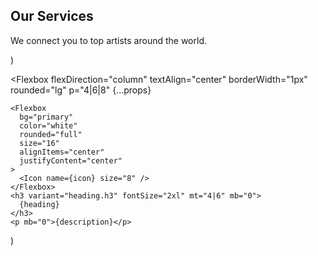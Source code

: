   <section py="8|12|16|24" {...props}>
    <Container>
      <h2 variant="heading.h2" m="0" lineHeight="tight" textAlign="center">
        Our Services
      </h2>
      <p fontSize="xl|2xl" mt="2" textAlign="center">
        We connect you to top artists around the world.
      </p>
      <Grid col="1|2|3" mt="8|10|12" gap="4|6|8">
        <Feature
          icon="shuffle"
          heading="Marketing Strategies"
          description="Mauris blandit aliquet elit, eget tincidunt nibh pulvinar."
        />
        <Feature
          icon="users"
          heading="Consulting"
          description="Mauris blandit aliquet elit, eget tincidunt nibh pulvinar."
        />
        <Feature
          icon="trending-up"
          heading="Analysis"
          description="Mauris blandit aliquet elit, eget tincidunt nibh pulvinar."
        />
        <Feature
          icon="bar-chart-2"
          heading="Business Planning"
          description="Mauris blandit aliquet elit, eget tincidunt nibh pulvinar."
        />
        <Feature
          icon="code"
          heading="Development"
          description="Mauris blandit aliquet elit, eget tincidunt nibh pulvinar."
        />
        <Feature
          icon="activity"
          heading="Lifetime support"
          description="Mauris blandit aliquet elit, eget tincidunt nibh pulvinar."
        />
      </Grid>
    </Container>
  </section>
)

  <Flexbox
    flexDirection="column"
    textAlign="center"
    borderWidth="1px"
    rounded="lg"
    p="4|6|8"
    {...props}
  >
    <Flexbox
      bg="primary"
      color="white"
      rounded="full"
      size="16"
      alignItems="center"
      justifyContent="center"
    >
      <Icon name={icon} size="8" />
    </Flexbox>
    <h3 variant="heading.h3" fontSize="2xl" mt="4|6" mb="0">
      {heading}
    </h3>
    <p mb="0">{description}</p>
  </Flexbox>
)
